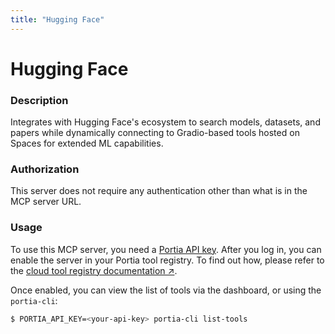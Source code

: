 ```yaml
---
title: "Hugging Face"
---
```

<!-- WARNING: This file is auto-generated by generate_tool_docs.py. Do not edit manually. -->


# Hugging Face

### Description

Integrates with Hugging Face's ecosystem to search models, datasets, and papers while dynamically connecting to Gradio-based tools hosted on Spaces for extended ML capabilities.

### Authorization

This server does not require any authentication other than what is in the MCP server URL.

### Usage

To use this MCP server, you need a [Portia API key](/setup-account). After you log in, you can enable the server in your Portia tool registry. To find out how, please refer to the [cloud tool registry documentation ↗](/cloud-tool-registry).

Once enabled, you can view the list of tools via the dashboard, or using the `portia-cli`:

```bash
$ PORTIA_API_KEY=<your-api-key> portia-cli list-tools
```

